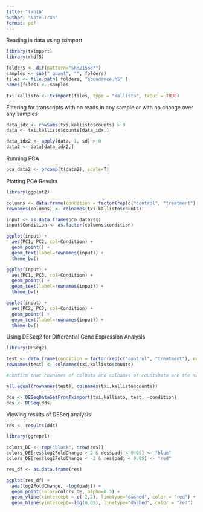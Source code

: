 ```yaml
---
title: "lab16"
author: "Nate Tran"
format: pdf
---
```

Reading in data using tximport

```r
library(tximport)
library(rhdf5)

folders <- dir(pattern="SRR21568*")
samples <- sub("_quant", "", folders)
files <- file.path( folders, "abundance.h5" )
names(files) <- samples

txi.kallisto <- tximport(files, type = "kallisto", txOut = TRUE)
```


Filtering for transcripts with no reads in any sample or with no change over any samples

```r
data_idx <- rowSums(txi.kallisto$counts) > 0
data <- txi.kallisto$counts[data_idx,]

data_idx2 <- apply(data, 1, sd) > 0
data2 <- data[data_idx2,]
```


Running PCA

```r
pca_data2 <- prcomp(t(data2), scale=T)
```


Plotting PCA Results

```r
library(ggplot2)

columns <- data.frame(condition = factor(rep(c("control", "treatment"), each = 2)))
rownames(columns) <- colnames(txi.kallisto$counts)

input <- as.data.frame(pca_data2$x)
input$Condition <- as.factor(columns$condition)

ggplot(input) +
  aes(PC1, PC2, col=Condition) +
  geom_point() +
  geom_text(label=rownames(input)) +
  theme_bw()

ggplot(input) +
  aes(PC1, PC3, col=Condition) +
  geom_point() +
  geom_text(label=rownames(input)) +
  theme_bw()

ggplot(input) +
  aes(PC2, PC3, col=Condition) +
  geom_point() +
  geom_text(label=rownames(input)) +
  theme_bw()
```


Using DESeq2 for Differential Gene Expression Analysis

```r
library(DESeq2)

test <- data.frame(condition = factor(rep(c("control", "treatment"), each = 2)))
rownames(test) <- colnames(txi.kallisto$counts)

#confirm that rownames of colData and colnames of countsData are the same

all.equal(rownames(test), colnames(txi.kallisto$counts))

dds <- DESeqDataSetFromTximport(txi.kallisto, test, ~condition)
dds <- DESeq(dds)
```

Viewing results of DESeq analysis

```r
res <- results(dds)

library(ggrepel)

colors_DE <- rep("black", nrow(res))
colors_DE[res$log2FoldChange > 2 & res$padj < 0.05] <- "blue"
colors_DE[res$log2FoldChange < -2 & res$padj < 0.05] <- "red"

res_df <- as.data.frame(res)

ggplot(res_df) +
  aes(log2FoldChange, -log(padj)) +
  geom_point(color=colors_DE, alpha=0.3) +
  geom_vline(xintercept = c(-2,2), linetype="dashed", color = "red") +
  geom_hline(yintercept=-log(0.05), linetype="dashed", color = "red")
```


